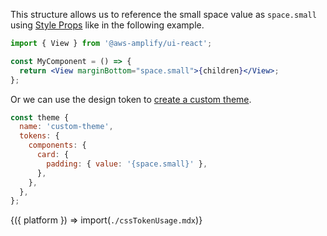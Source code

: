 
This structure allows us to reference the small space value as `space.small` using [Style Props](/react/theming/style-props) like in the following example.

```jsx
import { View } from '@aws-amplify/ui-react';

const MyComponent = () => {
  return <View marginBottom="space.small">{children}</View>;
};
```

Or we can use the design token to [create a custom theme](/react/theming). 

```javascript
const theme {
  name: 'custom-theme',
  tokens: {
    components: {
      card: {
        padding: { value: '{space.small}' },
      },
    },
  },
};
```

<Fragment>{({ platform }) => import(`./cssTokenUsage.mdx`)}</Fragment>


